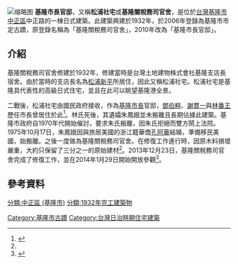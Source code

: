 {{coord|25.1446376876882|N|121.761526417862|E|format=dms|display=title|scale:10000}}
{{tw monument
|name= 基隆市長官邸 
|formername= 松浦社宅、基隆關稅務司官舍
|image=2016FUJI6944基隆市歷史建築市長官邸.jpg
|imagename=市長官邸
|level=基隆市定古蹟
|class=宅第
|date=2006年11月24日
|time= {{flagicon|Empire of Japan}} 日本昭和7年（1932年）
|location={{TWN}}[[基隆市|基隆市]][[中正區_(基隆市)|中正區]]中正路261號
|reg_url=https://nchdb.boch.gov.tw/assets/overview/monument/20061124000001
}}
[[File:2016FUJI6950基隆市歷史建築市長官邸.jpg|缩略图]]
'''基隆市長官邸'''，又稱'''松浦社宅'''或'''基隆關稅務司官舍'''，是位於[[台灣|台灣]][[基隆市|基隆市]][[中正區_(基隆市)|中正區]]中正路的一棟日式建築。此建築興建於1932年，於2006年登錄為基隆市市定古蹟，原登錄名稱為「基隆關稅務司官舍」，2010年改為「基隆市長官邸」。

== 介紹 ==
基隆關稅務司官舍修建於1932年，修建當時是台灣土地建物株式會社基隆支店長宿舍。由於當時的支店長名為[[松浦新平|松浦新平]]所居住，因此又稱松浦社宅。松浦社宅是基隆具代表性的高級日式住宅，並且在此可以眺望基隆港全景。

二戰後，松浦社宅由國民政府接收，作為[[基隆市長|基隆市長]]官邸，[[鄧伯粹|鄧伯粹]]、[[謝貫一|謝貫一]]與[[林番王|林番王]]歷任市長曾居住於此<ref name=":0">{{Cite web|title=3千萬整修 基隆市長官邸亮相|url=https://news.ltn.com.tw/news/local/paper/750977|accessdate=|author=|date=2014-01-30|format=|publisher=自由時報|language=|archive-date=2019-08-19|archive-url=https://web.archive.org/web/20190819170601/https://news.ltn.com.tw/news/local/paper/750977|dead-url=no}}</ref>。林氏死後，其遺孀朱鳳娥並未搬離且長期佔據此建築。基隆市政府自1970年代開始催討，要求朱氏搬離，因朱氏拒絕而雙方鬧上法院。1975年10月17日，朱鳳娥因與旅居美國的浙江籍華僑[[孔阿華|孔阿華]]結婚，準備移民美國，始搬離。之後一度做為基隆關稅務司官舍。在修復工作進行時，因原木料損壞嚴重，大約只保留了三分之一的原始建材<ref name=":0" />。2013年12月23日，基隆關稅務司官舍完成了修復工作，並在2014年1月29日開始開放參觀<ref>{{Cite web|title=市長官邸|url=https://nchdb.boch.gov.tw/assets/overview/monument/20061124000001|accessdate=|author=|date=|format=|publisher=國家文化資產網|language=|archive-date=2019-05-20|archive-url=https://web.archive.org/web/20190520001617/https://nchdb.boch.gov.tw/assets/overview/monument/20061124000001|dead-url=no}}</ref>。

==參考資料==
<references />{{基隆市文化資產}}

{{台湾小作品}}
[[Category:基隆市古蹟|Category:基隆市古蹟]]
[[分類:中正區_(基隆市)|分類:中正區 (基隆市)]]
[[分類:1932年完工建築物|分類:1932年完工建築物]]
[[Category:台灣日治時期住宅建築|Category:台灣日治時期住宅建築]]